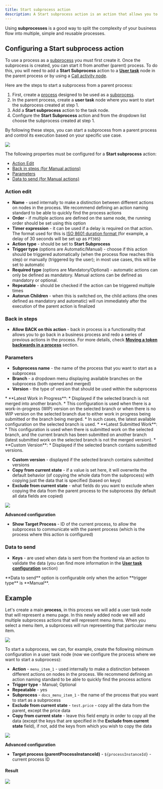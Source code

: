 ```yaml
---
title: Start subprocess action
description: A Start subprocess action is an action that allows you to start a subprocess from another (parent) process.
---
```


Using **subprocesses** is a good way to split the complexity of your business flow into multiple, simple and reusable processes.

## Configuring a Start subprocess action

To use a process as a [subprocess](../process/subprocess) you must first create it. Once the subprocess is created, you can start it from another (parent) process. To do this, you will need to add a **Start Subprocess** action to a [**User task**](../node/task-node) node in the parent process or by using a [Call activity node](../node/call-subprocess-tasks/call-activity-node).

Here are the steps to start a subprocess from a parent process:

1. First, create a [process](../process/process-definition) designed to be used as a [subprocess](../process/subprocess).
2. In the parent process, create a **user task** node where you want to start the subprocess created at step 1.
3. Add a **Start subprocess** action to the task node.
4. Configure the **Start Subprocess** action and from the dropdown list choose the subprocess created at step 1.

By following these steps, you can start a subprocess from a parent process and control its execution based on your specific use case.

![](https://s3.eu-west-1.amazonaws.com/docx.flowx.ai/release34/process_subprocess1.png)

The following properties must be configured for a **Start subprocess** action:

* [Action Edit](#action-edit)
* [Back in steps (for Manual actions)](#back-in-steps)
* [Parameters](#parameters)
* [Data to send (for Manual actions)](#data-to-send)

### Action edit

* **Name** - used internally to make a distinction between different actions on nodes in the process. We recommend defining an action naming standard to be able to quickly find the process actions
* **Order** - if multiple actions are defined on the same node, the running order should be set using this option
* **Timer expression** - it can be used if a delay is required on that action. The format used for this is [ISO 8601 duration format ](https://www.w3.org/TR/NOTE-datetime)(for example, a delay of 30 seconds will be set up as `PT30S`)
* **Action type** - should be set to **Start Subprocess**
* **Trigger type** (options are Automatic/Manual) - choose if this action should be triggered automatically (when the process flow reaches this step) or manually (triggered by the user); in most use cases, this will be set to automatic
* **Required type** (options are Mandatory/Optional) - automatic actions can only be defined as mandatory. Manual actions can be defined as mandatory or optional.
* **Repeatable** - should be checked if the action can be triggered multiple times
* **Autorun Children** - when this is switched on, the child actions (the ones defined as mandatory and automatic) will run immediately after the execution of the parent action is finalized

### Back in steps

* **Allow BACK on this action** - back in process is a functionality that allows you to go back in a business process and redo a series of previous actions in the process. For more details, check [**Moving a token backwards in a process**](../../flowx-designer/managing-a-process-flow/moving-a-token-backwards-in-a-process) section.

### Parameters

* **Subprocess name** - the name of the process that you want to start as a subprocess
* **Branch** - a dropdown menu displaying available branches on the subprocess (both opened and merged)
* **Version** - the type of version that should be used within the subprocess

<Info>
* **Latest Work in Progress**:
    * Displayed if the selected branch is not merged into another branch.
    * This configuration is used when there is a work-in-progress (WIP) version on the selected branch or when there is no WIP version on the selected branch due to either work in progress being submitted or the branch being merged.
    * In such cases, the latest available configuration on the selected branch is used.
* **Latest Submitted Work**:
    * This configuration is used when there is submitted work on the selected branch, and the current branch has been submitted on another branch (latest submitted work on the selected branch is not the merged version).
* **Custom Version**:
    * Displayed if the selected branch contains submitted versions.
</Info>

* **Custom version** - displayed if the selected branch contains submitted versions
* **Copy from current state** - if a value is set here, it will overwrite the default behavior (of copying the whole data from the subprocess) with copying just the data that is specified (based on keys)
* **Exclude from current state** - what fields do you want to exclude when copying the data from the parent process to the subprocess (by default all data fields are copied)

![](https://s3.eu-west-1.amazonaws.com/docx.flowx.ai/release34/subprocess_version.png)

**Advanced configuration**

* **Show Target Process** - ID of the current process, to allow the subprocess to communicate with the parent process (which is the process where this action is configured)

### Data to send

* **Keys** - are used when data is sent from the frontend via an action to validate the data (you can find more information in the [**User task configuration**](../node/user-task-node) section)

<Warning>
**Data to send** option is configurable only when the action **trigger type** is **Manual**.
</Warning>

## Example

Let's create a main **process**, in this process we will add a user task node that will represent a menu page. In this newly added node we will add multiple subprocess actions that will represent menu items. When you select a menu item, a subprocess will run representing that particular menu item.


![](https://s3.eu-west-1.amazonaws.com/docx.flowx.ai/release34/subprocess_menu1.png)

To start a subprocess, we can, for example, create the following minimum configuration in a user task node (now we configure the process where we want to start a subprocess):

* **Action** - `menu_item_1` - used internally to make a distinction between different actions on nodes in the process. We recommend defining an action naming standard to be able to quickly find the process actions
* **Trigger type** - Manual; Optional
* **Repeatable** - yes
* **Subprocess** - `docs_menu_item_1` - the name of the process that you want to start as a subprocess
* **Exclude from current state** - `test.price` - copy all the data from the parent, except the price data
* **Copy from current state** - leave this field empty in order to copy all the data (except the keys that are specified in the **Exclude from current state** field), if not, add the keys from which you wish to copy the data

![](https://s3.eu-west-1.amazonaws.com/docx.flowx.ai/release34/subprocess_example2.png)


**Advanced configuration**

* **Target process (parentProcessInstanceId)** - `${processInstanceId}` - current process ID

#### Result

![](https://s3.eu-west-1.amazonaws.com/docx.flowx.ai/building-blocks/subprocess_example.gif)

